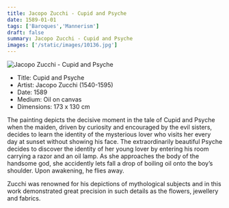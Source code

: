 ```yaml
---
title: Jacopo Zucchi - Cupid and Psyche
date: 1589-01-01
tags: ['Baroques','Mannerism']
draft: false
summary: Jacopo Zucchi - Cupid and Psyche
images: ['/static/images/10136.jpg']
---
```


![Jacopo Zucchi - Cupid and Psyche](/static/images/10136.jpg)

* Title: Cupid and Psyche
* Artist: Jacopo Zucchi (1540-1595)
* Date: 1589
* Medium: Oil on canvas
* Dimensions: 173 x 130 cm

The painting depicts the decisive moment in the tale of Cupid and Psyche when the maiden, driven by curiosity and encouraged by the evil sisters, decides to learn the identity of the mysterious lover who visits her every day at sunset without showing his face. The extraordinarily beautiful Psyche decides to discover the identity of her young lover by entering his room carrying a razor and an oil lamp. As she approaches the body of the handsome god, she accidently lets fall a drop of boiling oil onto the boy’s shoulder. Upon awakening, he flies away.

Zucchi was renowned for his depictions of mythological subjects and in this work demonstrated great precision in such details as the flowers, jewellery and fabrics.

